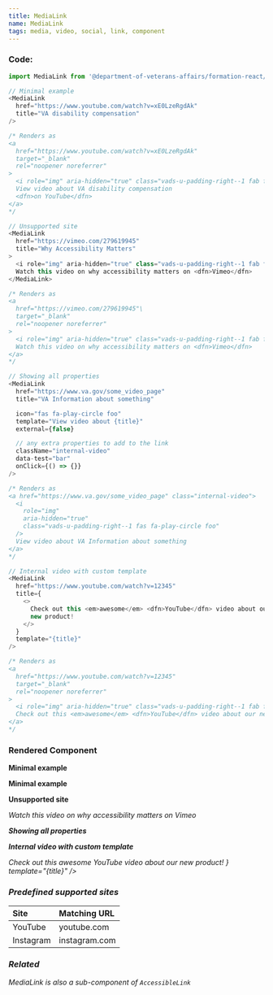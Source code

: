 ```yaml
---
title: MediaLink
name: MediaLink
tags: media, video, social, link, component
---
```



### Code:

```javascript
import MediaLink from '@department-of-veterans-affairs/formation-react/MediaLink';

// Minimal example
<MediaLink
  href="https://www.youtube.com/watch?v=xE0LzeRgdAk"
  title="VA disability compensation"
/>

/* Renders as
<a
  href="https://www.youtube.com/watch?v=xE0LzeRgdAk"
  target="_blank"
  rel="noopener noreferrer"
>
  <i role="img" aria-hidden="true" class="vads-u-padding-right--1 fab fa-youtube"/>
  View video about VA disability compensation
  <dfn>on YouTube</dfn>
</a>
*/

// Unsupported site
<MediaLink
  href="https://vimeo.com/279619945"
  title="Why Accessibility Matters"
>
  <i role="img" aria-hidden="true" class="vads-u-padding-right--1 fab fa-youtube"/>
  Watch this video on why accessibility matters on <dfn>Vimeo</dfn>
</MediaLink>

/* Renders as
<a
  href="https://vimeo.com/279619945"\
  target="_blank"
  rel="noopener noreferrer"
>
  <i role="img" aria-hidden="true" class="vads-u-padding-right--1 fab fa-youtube" />
  Watch this video on why accessibility matters on <dfn>Vimeo</dfn>
</a>
*/

// Showing all properties
<MediaLink
  href="https://www.va.gov/some_video_page"
  title="VA Information about something"

  icon="fas fa-play-circle foo"
  template="View video about {title}"
  external={false}

  // any extra properties to add to the link
  className="internal-video"
  data-test="bar"
  onClick={() => {}}
/>

/* Renders as
<a href="https://www.va.gov/some_video_page" class="internal-video">
  <i
    role="img"
    aria-hidden="true"
    class="vads-u-padding-right--1 fas fa-play-circle foo"
  />
  View video about VA Information about something
</a>
*/

// Internal video with custom template
<MediaLink
  href="https://www.youtube.com/watch?v=12345"
  title={
    <>
      Check out this <em>awesome</em> <dfn>YouTube</dfn> video about our
      new product!
    </>
  }
  template="{title}"
/>

/* Renders as
<a
  href="https://www.youtube.com/watch?v=12345"
  target="_blank"
  rel="noopener noreferrer"
>
  <i role="img" aria-hidden="true" class="vads-u-padding-right--1 fab fa-youtube" />
  Check out this <em>awesome</em> <dfn>YouTube</dfn> video about our new product!
</a>
*/
```

### Rendered Component

<div className="site-c-reactcomp__rendered">
  <strong>Minimal example</strong>
  <p>
    <Telephone contact={CONTACTS.VA_BENEFITS} />
  </p>

  <strong>Minimal example</strong>
  <p>
    <MediaLink
      href="https://www.youtube.com/watch?v=xE0LzeRgdAk"
      title="VA disability compensation"
    />
  </p>

  <strong>Unsupported site</strong>
  <p>
    <MediaLink
      href="https://vimeo.com/279619945"
      title="Why Accessibility Matters"
    >
      <i role="img" aria-hidden="true" class="vads-u-padding-right--1 fab fa-youtube" />
      Watch this video on why accessibility matters on <dfn>Vimeo</dfn>
    </MediaLink>
  </p>

  <strong>Showing all properties</strong>
  <p>
    <MediaLink
      href="https://www.va.gov/some_video_page"
      title="VA Information about something"
      icon="fas fa-play-circle foo"
      template="View video about {title}"
      external={false}
      className="internal-video"
      data-test="bar"
    />
  </p>

  <strong>Internal video with custom template</strong>
  <p>
    <MediaLink
      href="https://www.youtube.com/watch?v=12345"
      title={
        <>
          Check out this <em>awesome</em> <dfn>YouTube</dfn> video about our
          new product!
        </>
      }
      template="{title}"
    />
  </p>
</div>

### Predefined supported sites

| Site      | Matching URL  |
|:----------|:--------------|
| YouTube   | youtube.com   |
| Instagram | instagram.com |

### Related

MediaLink is also a sub-component of `AccessibleLink`
